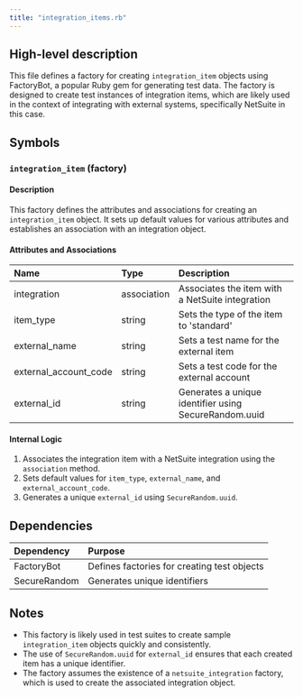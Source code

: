 ```yaml
---
title: "integration_items.rb"
---
```


## High-level description
This file defines a factory for creating `integration_item` objects using FactoryBot, a popular Ruby gem for generating test data. The factory is designed to create test instances of integration items, which are likely used in the context of integrating with external systems, specifically NetSuite in this case.

## Symbols

### `integration_item` (factory)
#### Description
This factory defines the attributes and associations for creating an `integration_item` object. It sets up default values for various attributes and establishes an association with an integration object.

#### Attributes and Associations
| Name | Type | Description |
|:-----|:-----|:------------|
| integration | association | Associates the item with a NetSuite integration |
| item_type | string | Sets the type of the item to 'standard' |
| external_name | string | Sets a test name for the external item |
| external_account_code | string | Sets a test code for the external account |
| external_id | string | Generates a unique identifier using SecureRandom.uuid |

#### Internal Logic
1. Associates the integration item with a NetSuite integration using the `association` method.
2. Sets default values for `item_type`, `external_name`, and `external_account_code`.
3. Generates a unique `external_id` using `SecureRandom.uuid`.

## Dependencies
| Dependency | Purpose |
|:-----------|:--------|
| FactoryBot | Defines factories for creating test objects |
| SecureRandom | Generates unique identifiers |

## Notes
- This factory is likely used in test suites to create sample `integration_item` objects quickly and consistently.
- The use of `SecureRandom.uuid` for `external_id` ensures that each created item has a unique identifier.
- The factory assumes the existence of a `netsuite_integration` factory, which is used to create the associated integration object.